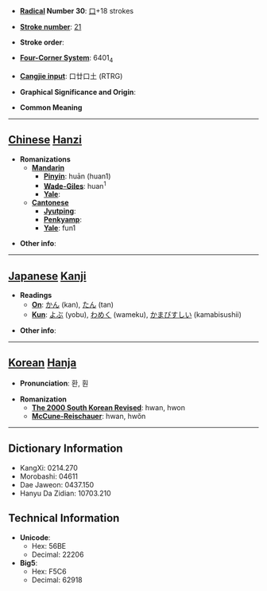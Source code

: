 * '''[[Wiktionary:Chinese radical index| Radical]] Number 30''': [[Wiktionary:Chinese radical index 口|口]]+18 strokes

* '''[[Wiktionary:Chinese total strokes index|Stroke number]]''': [[Wiktionary:Chinese total strokes index 21|21]]

* '''Stroke order''': 

* '''[[Wiktionary:Chinese four corner index|Four-Corner System]]''': 6401<sub>4</sub>

* '''[[Wiktionary:Chinese Cangjie index|Cangjie input]]''': 口廿口土 (RTRG)

* '''Graphical Significance and Origin''': 

* '''Common Meaning'''

----

== [[Chinese]] [[Hanzi]] ==

* '''Romanizations'''
** '''[[Mandarin]]'''
*** '''[[Pinyin]]''': huān (huan1)
*** '''[[Wade-Giles]]''': huan<sup>1</sup>
*** '''[[Yale]]''': 
** '''[[Cantonese]]'''
*** '''[[Jyutping]]''':
*** '''[[Penkyamp]]''': 
*** '''[[Yale]]''': fun1

* '''Other info''': 

----

== [[Japanese]] [[Kanji]] ==

* '''Readings'''
** '''[[On]]''': [[かん]] (kan), [[たん]] (tan)
** '''[[Kun]]''': [[よぶ]] (yobu), [[わめく]] (wameku), [[かまびすしい]] (kamabisushii)

* '''Other info''':  

----

== [[Korean]] [[Hanja]] ==

* '''Pronunciation''': 환, 훤

* '''Romanization'''
** '''[[The 2000 South Korean Revised Romanization|The 2000 South Korean Revised]]''': hwan, hwon
** '''[[McCune-Reischauer]]''': hwan, hwŏn

----

== Dictionary Information ==

* KangXi: 0214.270
* Morobashi: 04611
* Dae Jaweon: 0437.150
* Hanyu Da Zidian: 10703.210

== Technical Information ==

* '''Unicode''':
** Hex: 56BE
** Decimal: 22206
* '''Big5''':
** Hex: F5C6
** Decimal: 62918